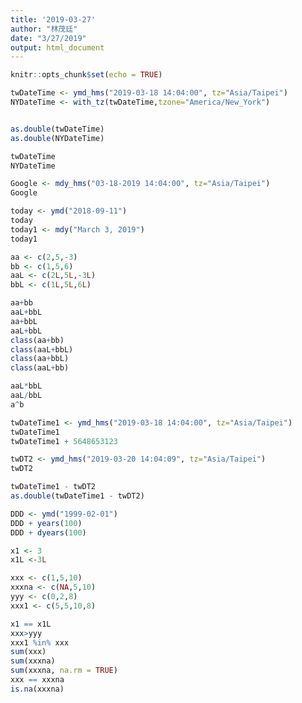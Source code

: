 ```yaml
---
title: '2019-03-27'
author: "林茂廷"
date: "3/27/2019"
output: html_document
---
```


```r
knitr::opts_chunk$set(echo = TRUE)
```

```r
twDateTime <- ymd_hms("2019-03-18 14:04:00", tz="Asia/Taipei")
NYDateTime <- with_tz(twDateTime,tzone="America/New_York")


as.double(twDateTime)
as.double(NYDateTime)

twDateTime
NYDateTime

```


```r
Google <- mdy_hms("03-18-2019 14:04:00", tz="Asia/Taipei")
Google
```

```r
today <- ymd("2018-09-11")
today
today1 <- mdy("March 3, 2019")
today1
```

```r
aa <- c(2,5,-3)
bb <- c(1,5,6)
aaL <- c(2L,5L,-3L)
bbL <- c(1L,5L,6L)

aa+bb
aaL+bbL
aa+bbL
aaL+bbL
class(aa+bb)
class(aaL+bbL)
class(aa+bbL)
class(aaL+bb)

aaL*bbL
aaL/bbL
a^b
```


```r
twDateTime1 <- ymd_hms("2019-03-18 14:04:00", tz="Asia/Taipei")
twDateTime1
twDateTime1 + 5648653123

twDT2 <- ymd_hms("2019-03-20 14:04:09", tz="Asia/Taipei")
twDT2

twDateTime1 - twDT2
as.double(twDateTime1 - twDT2)
```

```r
DDD <- ymd("1999-02-01")
DDD + years(100)
DDD + dyears(100)
```

```r
x1 <- 3
x1L <-3L

xxx <- c(1,5,10)
xxxna <- c(NA,5,10)
yyy <- c(0,2,8)
xxx1 <- c(5,5,10,8)

x1 == x1L
xxx>yyy
xxx1 %in% xxx
sum(xxx)
sum(xxxna)
sum(xxxna, na.rm = TRUE)
xxx == xxxna
is.na(xxxna) 
```

